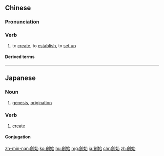 {{also|创始}}
==Chinese==
{{zh-forms|s=创始}}

===Pronunciation===
{{zh-pron
|m=chuàngshǐ
|c=cong3 ci2
|h=pfs=chhong-sṳ́
|mn=chhòng-sí
|cat=v
}}

===Verb===
{{zh-verb}}

# to [[create]], to [[establish]], to [[set up]]

====Derived terms====
{{zh-der|創始人}}

----

==Japanese==
{{ja-kanjitab|創|始}}

===Noun===
{{ja-noun|そうし}}

# [[genesis]], [[origination]]

===Verb===
{{ja-verb-suru|そうし}}

# [[create]]

====Conjugation====
{{ja-suru|そうし}}

[[zh-min-nan:創始]]
[[ko:創始]]
[[hu:創始]]
[[mg:創始]]
[[ja:創始]]
[[chr:創始]]
[[zh:創始]]